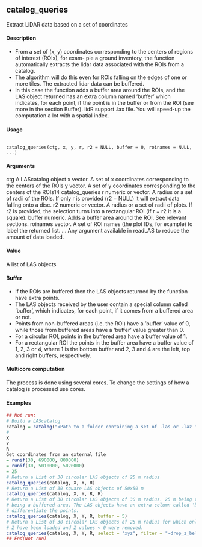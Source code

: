 ## catalog_queries

Extract LiDAR data based on a set of coordinates

#### Description 
* From a set of (x, y) coordinates corresponding to the centers of regions of interest (ROIs), for exam-
ple a ground inventory, the function automatically extracts the lidar data associated with the ROIs
from a catalog. 
* The algorithm will do this even for ROIs falling on the edges of one or more tiles.
The extracted lidar data can be buffered.
* In this case the function adds a buffer area around the
ROIs, and the LAS object returned has an extra column named ’buffer’ which indicates, for each
point, if the point is in the buffer or from the ROI (see more in the section Buffer).
lidR support .lax file. You will speed-up the computation a lot with a spatial index.

#### Usage 
<pre><code>
catalog_queries(ctg, x, y, r, r2 = NULL, buffer = 0, roinames = NULL, ...)
</code></pre>
#### Arguments 

ctg A LAScatalog object
x vector. A set of x coordinates corresponding to the centers of the ROIs
y vector. A set of y coordinates corresponding to the centers of the ROIs14
catalog_queries
r numeric or vector. A radius or a set of radii of the ROIs. If only r is provided
(r2 = NULL) it will extract data falling onto a disc.
r2 numeric or vector. A radius or a set of radii of plots. If r2 is provided, the
selection turns into a rectangular ROI (if r = r2 it is a square).
buffer numeric. Adds a buffer area around the ROI. See relevant sections.
roinames vector. A set of ROI names (the plot IDs, for example) to label the returned list.
... Any argument available in readLAS to reduce the amount of data loaded.

#### Value
A list of LAS objects

#### Buffer
* If the ROIs are buffered then the LAS objects returned by the function have extra points. 
* The LAS objects received by the user contain a special column called ’buffer’, which indicates, for each point, if it comes from a buffered area or not. 
* Points from non-buffered areas (i.e. the ROI) have a ’buffer’ value of 0, while those from buffered areas have a ’buffer’ value greater than 0.
* For a circular ROI, points in the buffered area have a buffer value of 1. 
* For a rectangular ROI the points in the buffer area have a buffer value of 1, 2, 3 or 4, where 1 is the bottom buffer and 2, 3
and 4 are the left, top and right buffers, respectively.

#### Multicore computation
The process is done using several cores. To change the settings of how a catalog is processed use
cores.

#### Examples 
```r
## Not run:
# Build a LAScatalog
catalog = catalog("<Path to a folder containing a set of .las or .laz files>")
#
X
Y
R
Get coordinates from an external file
= runif(30, 690000, 800000)
= runif(30, 5010000, 5020000)
= 25
# Return a List of 30 circular LAS objects of 25 m radius
catalog_queries(catalog, X, Y, R)
# Return a List of 30 square LAS objects of 50x50 m
catalog_queries(catalog, X, Y, R, R)
# Return a List of 30 circular LAS objects of 30 m radius. 25 m being the ROI and 5 m
# being a buffered area. The LAS objects have an extra column called 'buffer' to
# differentiate the points.
catalog_queries(catalog, X, Y, R, buffer = 5)
# Return a List of 30 circular LAS objects of 25 m radius for which only the fields X, Y and
# Z have been loaded and Z values < 0 were removed.
catalog_queries(catalog, X, Y, R, select = "xyz", filter = "-drop_z_below 0")
## End(Not run)
```
